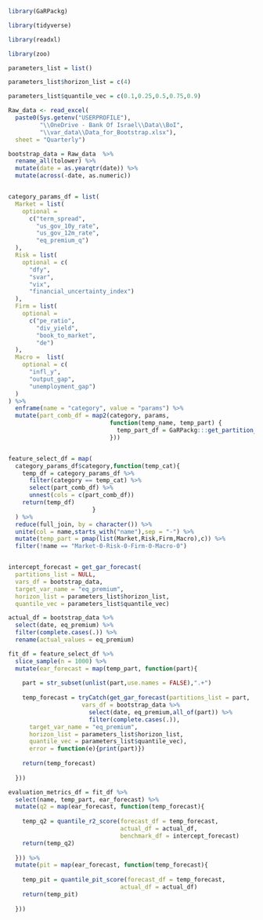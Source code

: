 
```r

library(GaRPackg)

library(tidyverse)

library(readxl)

library(zoo)

```

```r

parameters_list = list()

parameters_list$horizon_list = c(4)

parameters_list$quantile_vec = c(0.1,0.25,0.5,0.75,0.9)
```

```r

Raw_data <- read_excel(
  paste0(Sys.getenv("USERPROFILE"),
         "\\OneDrive - Bank Of Israel\\Data\\BoI",
         "\\var_data\\Data_for_Bootstrap.xlsx"),
  sheet = "Quarterly")

bootstrap_data = Raw_data  %>% 
  rename_all(tolower) %>% 
  mutate(date = as.yearqtr(date)) %>%
  mutate(across(-date, as.numeric))



```

```r

category_params_df = list(
  Market = list(
    optional = 
      c("term_spread",
        "us_gov_10y_rate",
        "us_gov_12m_rate",
        "eq_premium_q")
  ),
  Risk = list(
    optional = c(
      "dfy",
      "svar",
      "vix",
      "financial_uncertainty_index")
  ),
  Firm = list(
    optional = 
      c("pe_ratio",
        "div_yield",
        "book_to_market",
        "de")
  ),
  Macro =  list(
    optional = c(
      "infl_y",
      "output_gap",
      "unemployment_gap")
  )
) %>%
  enframe(name = "category", value = "params") %>%
  mutate(part_comb_df = map2(category, params,
                             function(temp_name, temp_part) {
                               temp_part_df = GaRPackg:::get_partition_combs(partitions_list = temp_part,partition_name = temp_name)
                             }))


feature_select_df = map(
  category_params_df$category,function(temp_cat){
    temp_df = category_params_df %>% 
      filter(category == temp_cat) %>% 
      select(part_comb_df) %>% 
      unnest(cols = c(part_comb_df))
    return(temp_df)
                        }
  ) %>% 
  reduce(full_join, by = character()) %>% 
  unite(col = name,starts_with("name"),sep = "-") %>% 
  mutate(temp_part = pmap(list(Market,Risk,Firm,Macro),c)) %>% 
  filter(!name == "Market-0-Risk-0-Firm-0-Macro-0")



```

```r

intercept_forecast = get_gar_forecast(
  partitions_list = NULL,
  vars_df = bootstrap_data,
  target_var_name = "eq_premium",
  horizon_list = parameters_list$horizon_list,
  quantile_vec = parameters_list$quantile_vec)

actual_df = bootstrap_data %>% 
  select(date, eq_premium) %>% 
  filter(complete.cases(.)) %>% 
  rename(actual_values = eq_premium)

```

```r

fit_df = feature_select_df %>% 
  slice_sample(n = 1000) %>% 
  mutate(ear_forecast = map(temp_part, function(part){
    
    part = str_subset(unlist(part,use.names = FALSE),".+")
    
    temp_forecast = tryCatch(get_gar_forecast(partitions_list = part,
                     vars_df = bootstrap_data %>% 
                       select(date, eq_premium,all_of(part)) %>% 
                       filter(complete.cases(.)),
      target_var_name = "eq_premium",
      horizon_list = parameters_list$horizon_list,
      quantile_vec = parameters_list$quantile_vec),
      error = function(e){print(part)})
    
    return(temp_forecast)
    
  }))

```

```r

evaluation_metrics_df = fit_df %>% 
  select(name, temp_part, ear_forecast) %>% 
  mutate(q2 = map(ear_forecast, function(temp_forecast){
    
    temp_q2 = quantile_r2_score(forecast_df = temp_forecast,
                                actual_df = actual_df,
                                benchmark_df = intercept_forecast)
    return(temp_q2)
    
  })) %>% 
  mutate(pit = map(ear_forecast, function(temp_forecast){
    
    temp_pit = quantile_pit_score(forecast_df = temp_forecast,
                                actual_df = actual_df)
    return(temp_pit)
    
  }))

```

